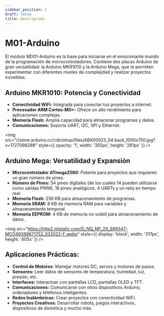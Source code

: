 ```yaml
---
sidebar_position: 1
draft: false
title: Descripción
---
```


# M01-Arduino

El módulo MD01-Arduino es la base para iniciarse en el emocionante mundo de la programación de microcontroladores. Contiene dos placas Arduino de gran versatilidad: la Arduino MKR1010 y la Arduino Mega, que te permiten experimentar con diferentes niveles de complejidad y realizar proyectos increíbles.

## **Arduino MKR1010: Potencia y Conectividad**

* **Conectividad WiFi:**  Integrada para conectar tus proyectos a internet.
* **Procesador ARM Cortex-M0+:**  Ofrece un alto rendimiento para aplicaciones complejas.
* **Memoria Flash:**  Amplia capacidad para almacenar programas y datos.
* **Comunicaciones:**  Soporta UART, I2C, SPI y Ethernet.

<img 
    src="//store.arduino.cc/cdn/shop/files/ABX00023_04.back_1000x750.jpg?v=1727098288" 
    style={{
     opacity: '1', width: '355px', height: '281px' 
     }}
/>

## **Arduino Mega: Versatilidad y Expansión**

* **Microcontrolador ATmega2560:**  Potente para proyectos que requieren un gran número de pines.
* **Número de Pines:**  54 pines digitales (de los cuales 14 pueden utilizarse como salidas PWM), 16 pines analógicos, 4 UARTs y un reloj en tiempo real.
* **Memoria Flash:**  256 KB para almacenamiento de programas.
* **Memoria SRAM:**  8 KB de memoria RAM para variables y almacenamiento temporal.
* **Memoria EEPROM:**  4 KB de memoria no volátil para almacenamiento de datos.

<img 
    src="https://http2.mlstatic.com/D_NQ_NP_2X_699347-MCO49389671752_032022-F.webp"
    style={{
     display: 'block', width: '317px', height: '405x'
     }}
 />


## **Aplicaciones Prácticas:**

* **Control de Motores:**  Manejar motores DC, servos y motores de pasos.
* **Sensores:**  Leer datos de sensores de temperatura, humedad, luz, presión, etc.
* **Interfaces:**  Interactuar con pantallas LCD, pantallas OLED y TFT.
* **Comunicaciones:**  Comunicarse con otros dispositivos Arduino, ordenadores y teléfonos inteligentes.
* **Redes Inalámbricas:**  Crear proyectos con conectividad WiFi.
* **Proyectos Creativos:**  Desarrollar robots, juegos interactivos, dispositivos de domótica y mucho más.
